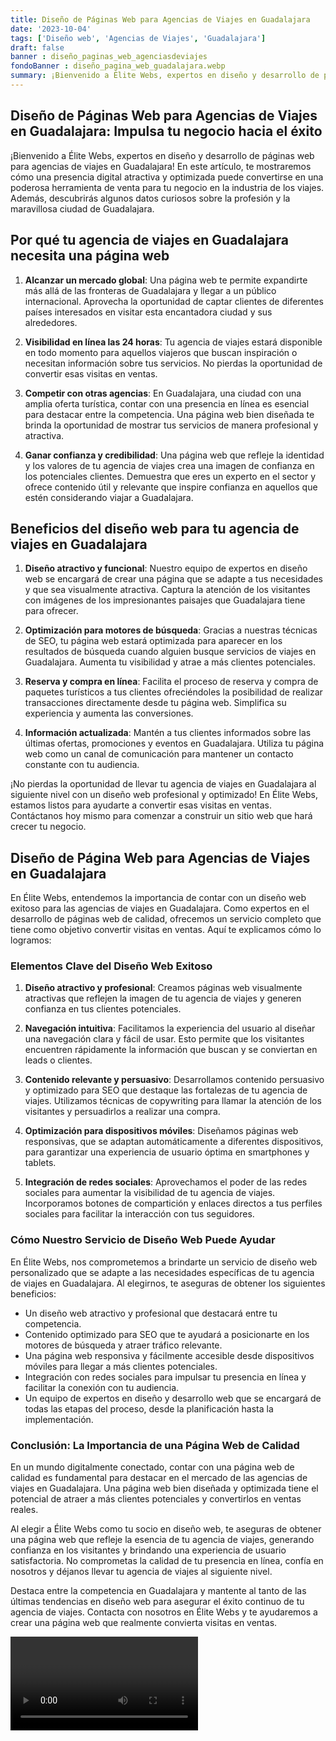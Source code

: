 ```yaml
---
title: Diseño de Páginas Web para Agencias de Viajes en Guadalajara
date: '2023-10-04'
tags: ['Diseño web', 'Agencias de Viajes', 'Guadalajara']
draft: false
banner : diseño_paginas_web_agenciasdeviajes
fondoBanner : diseño_pagina_web_guadalajara.webp
summary: ¡Bienvenido a Élite Webs, expertos en diseño y desarrollo de páginas web para agencias de viajes en Guadalajara! En este artículo, te mostraremos cómo una presencia digital atractiva y optimizada puede convertirse en una poderosa herramienta de venta para tu negocio en la industria de los viajes. Además, descubrirás algunos datos curiosos sobre la profesión y la maravillosa ciudad de Guadalajara.
---
```


## Diseño de Páginas Web para Agencias de Viajes en Guadalajara: Impulsa tu negocio hacia el éxito

¡Bienvenido a Élite Webs, expertos en diseño y desarrollo de páginas web para agencias de viajes en Guadalajara! En este artículo, te mostraremos cómo una presencia digital atractiva y optimizada puede convertirse en una poderosa herramienta de venta para tu negocio en la industria de los viajes. Además, descubrirás algunos datos curiosos sobre la profesión y la maravillosa ciudad de Guadalajara.

## Por qué tu agencia de viajes en Guadalajara necesita una página web

1. **Alcanzar un mercado global**: Una página web te permite expandirte más allá de las fronteras de Guadalajara y llegar a un público internacional. Aprovecha la oportunidad de captar clientes de diferentes países interesados en visitar esta encantadora ciudad y sus alrededores.

2. **Visibilidad en línea las 24 horas**: Tu agencia de viajes estará disponible en todo momento para aquellos viajeros que buscan inspiración o necesitan información sobre tus servicios. No pierdas la oportunidad de convertir esas visitas en ventas.

3. **Competir con otras agencias**: En Guadalajara, una ciudad con una amplia oferta turística, contar con una presencia en línea es esencial para destacar entre la competencia. Una página web bien diseñada te brinda la oportunidad de mostrar tus servicios de manera profesional y atractiva.

4. **Ganar confianza y credibilidad**: Una página web que refleje la identidad y los valores de tu agencia de viajes crea una imagen de confianza en los potenciales clientes. Demuestra que eres un experto en el sector y ofrece contenido útil y relevante que inspire confianza en aquellos que estén considerando viajar a Guadalajara.

## Beneficios del diseño web para tu agencia de viajes en Guadalajara

1. **Diseño atractivo y funcional**: Nuestro equipo de expertos en diseño web se encargará de crear una página que se adapte a tus necesidades y que sea visualmente atractiva. Captura la atención de los visitantes con imágenes de los impresionantes paisajes que Guadalajara tiene para ofrecer.

2. **Optimización para motores de búsqueda**: Gracias a nuestras técnicas de SEO, tu página web estará optimizada para aparecer en los resultados de búsqueda cuando alguien busque servicios de viajes en Guadalajara. Aumenta tu visibilidad y atrae a más clientes potenciales.

3. **Reserva y compra en línea**: Facilita el proceso de reserva y compra de paquetes turísticos a tus clientes ofreciéndoles la posibilidad de realizar transacciones directamente desde tu página web. Simplifica su experiencia y aumenta las conversiones.

4. **Información actualizada**: Mantén a tus clientes informados sobre las últimas ofertas, promociones y eventos en Guadalajara. Utiliza tu página web como un canal de comunicación para mantener un contacto constante con tu audiencia.

¡No pierdas la oportunidad de llevar tu agencia de viajes en Guadalajara al siguiente nivel con un diseño web profesional y optimizado! En Élite Webs, estamos listos para ayudarte a convertir esas visitas en ventas. Contáctanos hoy mismo para comenzar a construir un sitio web que hará crecer tu negocio.

<GifSeo />

<Cta />

## Diseño de Página Web para Agencias de Viajes en Guadalajara

En Élite Webs, entendemos la importancia de contar con un diseño web exitoso para las agencias de viajes en Guadalajara. Como expertos en el desarrollo de páginas web de calidad, ofrecemos un servicio completo que tiene como objetivo convertir visitas en ventas. Aquí te explicamos cómo lo logramos:

### Elementos Clave del Diseño Web Exitoso

1. **Diseño atractivo y profesional**: Creamos páginas web visualmente atractivas que reflejen la imagen de tu agencia de viajes y generen confianza en tus clientes potenciales.

2. **Navegación intuitiva**: Facilitamos la experiencia del usuario al diseñar una navegación clara y fácil de usar. Esto permite que los visitantes encuentren rápidamente la información que buscan y se conviertan en leads o clientes.

3. **Contenido relevante y persuasivo**: Desarrollamos contenido persuasivo y optimizado para SEO que destaque las fortalezas de tu agencia de viajes. Utilizamos técnicas de copywriting para llamar la atención de los visitantes y persuadirlos a realizar una compra.

4. **Optimización para dispositivos móviles**: Diseñamos páginas web responsivas, que se adaptan automáticamente a diferentes dispositivos, para garantizar una experiencia de usuario óptima en smartphones y tablets.

5. **Integración de redes sociales**: Aprovechamos el poder de las redes sociales para aumentar la visibilidad de tu agencia de viajes. Incorporamos botones de compartición y enlaces directos a tus perfiles sociales para facilitar la interacción con tus seguidores.

### Cómo Nuestro Servicio de Diseño Web Puede Ayudar

En Élite Webs, nos comprometemos a brindarte un servicio de diseño web personalizado que se adapte a las necesidades específicas de tu agencia de viajes en Guadalajara. Al elegirnos, te aseguras de obtener los siguientes beneficios:

- Un diseño web atractivo y profesional que destacará entre tu competencia.
- Contenido optimizado para SEO que te ayudará a posicionarte en los motores de búsqueda y atraer tráfico relevante.
- Una página web responsiva y fácilmente accesible desde dispositivos móviles para llegar a más clientes potenciales.
- Integración con redes sociales para impulsar tu presencia en línea y facilitar la conexión con tu audiencia.
- Un equipo de expertos en diseño y desarrollo web que se encargará de todas las etapas del proceso, desde la planificación hasta la implementación.

### Conclusión: La Importancia de una Página Web de Calidad

En un mundo digitalmente conectado, contar con una página web de calidad es fundamental para destacar en el mercado de las agencias de viajes en Guadalajara. Una página web bien diseñada y optimizada tiene el potencial de atraer a más clientes potenciales y convertirlos en ventas reales.

Al elegir a Élite Webs como tu socio en diseño web, te aseguras de obtener una página web que refleje la esencia de tu agencia de viajes, generando confianza en los visitantes y brindando una experiencia de usuario satisfactoria. No comprometas la calidad de tu presencia en línea, confía en nosotros y déjanos llevar tu agencia de viajes al siguiente nivel.

Destaca entre la competencia en Guadalajara y mantente al tanto de las últimas tendencias en diseño web para asegurar el éxito continuo de tu agencia de viajes. Contacta con nosotros en Élite Webs y te ayudaremos a crear una página web que realmente convierta visitas en ventas.

<Video />

<CtaBot job='Agencias de Viajes' city='Guadalajara'/>

<Gmaps query='Guadalajara+españa+maps' />